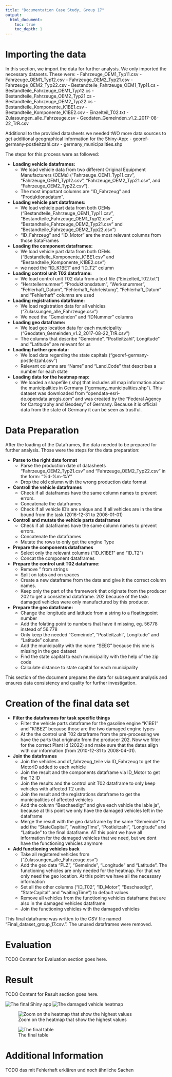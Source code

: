 ---
title: "Documentation Case Study, Group 17"
output:
  html_document:
    toc: true
    toc_depth: 1
---

# Importing the data

In this section, we import the data for further analysis. We only imported the necessary datasets. These were:
  - Fahrzeuge_OEM1_Typ11.csv
  - Fahrzeuge_OEM1_Typ12.csv
  - Fahrzeuge_OEM2_Typ21.csv
  - Fahrzeuge_OEM2_Typ22.csv
  - Bestandteile_Fahrzeuge_OEM1_Typ11.cs
  - Bestandteile_Fahrzeuge_OEM1_Typ12.cs
  - Bestandteile_Fahrzeuge_OEM2_Typ21.cs
  - Bestandteile_Fahrzeuge_OEM2_Typ22.cs
  - Bestandteile_Komponente_K1BE1.csv
  - Bestandteile_Komponente_K1BE2.csv
  - Einzelteil_T02.txt
  - Zulassungen_alle_Fahrzeuge.csv
  - Geodaten_Gemeinden_v1.2_2017-08-22_TrR.csv
  
Additional to the provided datasheets we needed tWO more data sources to get additional geographical information for the Shiny-App:
  - georef-germany-postleitzahl.csv
  - germany_municipalities.shp

The steps for this process were as followed:

- **Loading vehicle dataframes:**
  - We load vehicle data from two different Original Equipment Manufacturers (OEMs) ("Fahrzeuge_OEM1_Typ11.csv", "Fahrzeuge_OEM1_Typ12.csv", "Fahrzeuge_OEM2_Typ21.csv", and "Fahrzeuge_OEM2_Typ22.csv").
  - The most important columns are "ID_Fahrzeug" and "Produktionsdatum".


- **Loading vehicle part dataframes:**
  - We load vehicle part data from both OEMs ("Bestandteile_Fahrzeuge_OEM1_Typ11.csv", "Bestandteile_Fahrzeuge_OEM1_Typ12.csv", "Bestandteile_Fahrzeuge_OEM2_Typ21.csv" and "Bestandteile_Fahrzeuge_OEM2_Typ22.csv")
  - "ID_Fahrzeug" and "ID_Motor" are the most relevant columns from those SataFrames
   
- **Loading the component dataframes:**
  - We load vehicle part data from both OEMs ("Bestandteile_Komponente_K1BE1.csv" and "Bestandteile_Komponente_K1BE2.csv")
  - we need the "ID_K1BE1" and "ID_T2" column
   
- **Loading control unit T02 dataframe:**
   - We load control unit T02 data from a text file ("Einzelteil_T02.txt")
   - "Herstellernummer", "Produktionsdatum", "Werksnummer", "Fehlerhaft_Datum", "Fehlerhaft_Fahrleistung", "Fehlerhaft_Datum" and "Fehlerhaft" columns are used
   
- **Loading registrations dataframe:**
  - We load registration data for all vehicles ("Zulassungen_alle_Fahrzeuge.csv")
  - We need the "Gemeinden" and "IDNummer" columns

- **Loading geo dataframe:**
  - We load geo location data for each municipality ("Geodaten_Gemeinden_v1.2_2017-08-22_TrR.csv")
  - The columns that describe "Gemeinde", "Postleitzahl", Longitude" and "Latitude" are relevant for us
  
- **Loading further geo data:**
  - We load data regarding the state capitals ("georef-germany-postleitzahl.csv")
  - Relevant columns are "Name" and "Land.Code" that describes a number for each state

- **Loading data for the heatmap map:**
  - We loaded a shapefile (.shp) that includes all map information about the municipalities in Germany ("germany_municipalities.shp"). This dataset was downloaded from "opendata-esri-de.opendata.arcgis.com" and was created by the "Federal Agency for Cartography and Geodesy" of Germany. Because it is official data from the state of Germany it can be seen as trustful.

# Data Preparation

After the loading of the Dataframes, the data needed to be prepared for further analysis. Those were the steps for the data preparation:

- **Parse to the right date format**
  - Parse the production date of datasheets "Fahrzeuge_OEM2_Typ21.csv" and "Fahrzeuge_OEM2_Typ22.csv" in the form: "%d-%m-%Y"
  - Drop the old column with the wrong production date format

- **Controll the vehicle dataframes**
  - Check if all dataframes have the same column names to prevent errors.
  - Concatenate the dataframes
  - Check if all vehicle ID's are unique and if all vehicles are in the time bound from the task (2016-12-31 to 2008-01-01)

- **Controll and mutate the vehicle parts dataframes**
  - Check if all dataframes have the same column names to prevent errors.
  - Concatenate the dataframes
  - Mutate the rows to  only get the engine Type
    
- **Prepare the components dataframes**
  - Select only the relevant columns ("ID_K1BE1" and "ID_T2")
  - Concat the component dataframes
    
- **Prepare the control unit T02 dataframe:**
  - Remove " from strings
  - Split on tabs and on spaces
  - Create a new dataframe from the data and give it the correct column names.
  - Keep only the part of the framework that originate from the producer 202 to get a consistend dataframe. 202 because of the task: damaged vehicles were only manufactured by this producer.

- **Prepare the geo dataframe:**
  - Change the longitude and latitude from a string to a floatingpoint number
  - Add the folating point to numbers that have it missing, eg. 56778 instead of 56.778
  - Only keep the needed "Gemeinde", "Postleitzahl", Longitude" and "Latitude" column
  - Add the municipality with the name "SEEG" because this one is missing in the geo dataset
  - Find the state capital to each municipality with the help of the zip code
  - Calculate distance to state capital for each municipality

This section of the document prepares the data for subsequent analysis and ensures data consistency and quality for further investigation.


# Creation of the final data set
- **Filter the dataframes for task specific things**
  - Filter the vehicle parts dataframe for the gasoline engine “K1BE1” and “K1BE2” because those are the two damaged engine types
  - At the the control unit T02 dataframe from the pre-processing we have the parts that originate from the producer 202. Now we filter for the correct Plant Id (2022) and make sure that the dates align with our information (from 2010-12-31 to 2008-04-01).

- **Join the dataframes**
  - Join the vehicles and df_fahrzeug_teile via ID_Fahrzeug to get the MotorID added to each vehicle
  - Join the result and the components dataframe via ID_Motor to get the T2 ID
  - Join the results and the control unit T02 dataframe to only keep vehicles with affected T2 units
  - Join the result and the registrations dataframe to get the municipalities of affected vehicles
  - Add the column "Beschaedigt" and give each vehicle the lable ja", because at this point we only have the damaged vehicles left in the dataframe
  - Merge the result with the geo dataframe by the same "Gemeinde" to add the "StateCapital", "waitingTime", "Postleitzahl", "Longitude" and "Latitude" to the final dataframe. AT this point we have all information for the damaged vehicles that we need, but we dont have the functioning vehicles anymore
  
- **Add functioning vehicles back**
  - Take all registered vehicles from ("Zulassungen_alle_Fahrzeuge.csv")
  - Add the geo data "PLZ", "Gemeinde", "Longitude" and "Latitude". The functioning vehicles are only needed for the heatmap. For that we only need the geo location. At this point we have all the necessary information
  - Set all the other columns ("ID_T02", "ID_Motor", "Beschaedigt", "StateCapital" and "waitingTime") to default values
  - Remove all vehicles from the functioning vehicles dataframe that are also in the damaged vehicles dataframe
  - Join the functioning vehicles with the damaged vehicles
                     
This final dataframe was written to the CSV file named "Final_dataset_group_17.csv.". The unused dataframes were removed.


# Evaluation

TODO Content for Evaluation section goes here.

# Result

TODO Content for Result section goes here.

![The final Shiny app](www/App_all.PNG)
![The damaged vehicle heatmap](www/App_heatmap.PNG)

![Zoom on the heatmap that show the highest values](www/Germany_zoom.PNG)

![The final table](www/App_table.PNG)



# Additional Information

TODO das mit Fehlerhaft erklären und noch ähnliche Sachen
